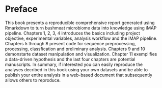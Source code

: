 # Preface {-}

This book presents a reproducible comprehensive report generated using Rmarkdown to turn bushmeat microbiome data into knowledge using iMAP pipeline. Chapters 1, 2, 3, 4 introduces the basics including project objective, experimental variables, analysis workflow and the iMAP pipeline. Chapters 5 through 8 present code for sequence preprocessing, processing, classfication and preliminary analysis. Chapters 9 and 10 demonstarte dataset manipulation and visualization. Chapter 11 exemplifies a data-driven hypothesis and the last four chapters are potential manuscripts. In summary, if interested you can easily reproduce the analyses decribed in this book using your own datasets and be able to publish your entire analysis in a web-based document that subsequently allows others to reproduce.
